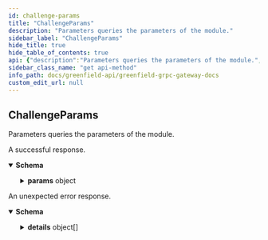 ```yaml
---
id: challenge-params
title: "ChallengeParams"
description: "Parameters queries the parameters of the module."
sidebar_label: "ChallengeParams"
hide_title: true
hide_table_of_contents: true
api: {"description":"Parameters queries the parameters of the module.","operationId":"ChallengeParams","responses":{"200":{"description":"A successful response.","content":{"*/*":{"schema":{"type":"object","properties":{"params":{"description":"params holds all the parameters of this module.","type":"object","properties":{"challenge_count_per_block":{"type":"string","format":"uint64","description":"Challenges which will be emitted in each block, including user submitted or randomly triggered."},"challenge_keep_alive_period":{"type":"string","format":"uint64","description":"Challenges will be expired after the period, including user submitted or randomly triggered."},"slash_cooling_off_period":{"type":"string","format":"uint64","description":"The count of blocks to stand for the period in which the same storage and object info cannot be slashed again."},"slash_amount_size_rate":{"type":"string","description":"The slash coin amount will be calculated from the size of object info, and adjusted by this rate."},"slash_amount_min":{"type":"string","description":"The minimal slash amount."},"slash_amount_max":{"type":"string","description":"The maximum slash amount."},"reward_validator_ratio":{"type":"string","description":"The ratio of slash amount to reward all current validators."},"reward_submitter_ratio":{"type":"string","description":"The ratio of reward amount to reward attestation submitter."},"reward_submitter_threshold":{"type":"string","description":"The reward amount to submitter will be adjusted by the threshold."},"heartbeat_interval":{"type":"string","format":"uint64","description":"Heartbeat interval, based on challenge id, defines the frequency of heartbeat attestation."},"attestation_inturn_interval":{"type":"string","format":"uint64","description":"The time duration for each submitter to submit attestations in turn."},"attestation_kept_count":{"type":"string","format":"uint64","description":"The number of kept attested challenge ids, which can be queried by clients."},"sp_slash_max_amount":{"type":"string","description":"The max slash amount for a sp in a counting window."},"sp_slash_counting_window":{"type":"string","format":"uint64","description":"The number of blocks to count how much a sp had been slashed."}}}},"description":"QueryParamsResponse is response type for the Query/Params RPC method."}}}},"default":{"description":"An unexpected error response.","content":{"*/*":{"schema":{"type":"object","properties":{"error":{"type":"string"},"code":{"type":"integer","format":"int32"},"message":{"type":"string"},"details":{"type":"array","items":{"type":"object","properties":{"type_url":{"type":"string"},"value":{"type":"string","format":"byte"}}}}}}}}}},"tags":["Challenge"],"method":"get","path":"/greenfield/challenge/params","servers":[{"url":"https://greenfield-chain.bnbchain.org","description":"Mainnet RPC (uses live data)"},{"url":"https://gnfd-testnet-fullnode-tendermint-us.bnbchain.org","description":"Testnet RPC (uses test data)"}],"info":{"title":"Greenfield - gRPC Gateway docs","description":"A REST interface for state queries","version":"1.0.0"},"postman":{"name":"ChallengeParams","description":{"content":"Parameters queries the parameters of the module.","type":"text/plain"},"url":{"path":["greenfield","challenge","params"],"host":["{{baseUrl}}"],"query":[],"variable":[]},"header":[{"key":"Accept","value":"*/*"}],"method":"GET"}}
sidebar_class_name: "get api-method"
info_path: docs/greenfield-api/greenfield-grpc-gateway-docs
custom_edit_url: null
---
```



## ChallengeParams



Parameters queries the parameters of the module.

<div><ApiTabs><TabItem label={"200"} value={"200"}><div>

A successful response.

</div><div><MimeTabs schemaType={"response"}><TabItem label={"*/*"} value={"*/*"}><SchemaTabs><TabItem label={"Schema"} value={"Schema"}><details style={{}} data-collapsed={false} open={true}><summary style={{"textAlign":"left"}}><strong>Schema</strong></summary><div style={{"textAlign":"left","marginLeft":"1rem"}}></div><ul style={{"marginLeft":"1rem"}}><SchemaItem collapsible={true} className={"schemaItem"}><details style={{}}><summary style={{}}><strong>params</strong><span style={{"opacity":"0.6"}}> object</span></summary><div style={{"marginLeft":"1rem"}}><div style={{"marginTop":".5rem","marginBottom":".5rem"}}>

params holds all the parameters of this module.

</div><SchemaItem collapsible={false} name={"challenge_count_per_block"} required={false} schemaName={"uint64"} qualifierMessage={undefined} schema={{"type":"string","format":"uint64","description":"Challenges which will be emitted in each block, including user submitted or randomly triggered."}}></SchemaItem><SchemaItem collapsible={false} name={"challenge_keep_alive_period"} required={false} schemaName={"uint64"} qualifierMessage={undefined} schema={{"type":"string","format":"uint64","description":"Challenges will be expired after the period, including user submitted or randomly triggered."}}></SchemaItem><SchemaItem collapsible={false} name={"slash_cooling_off_period"} required={false} schemaName={"uint64"} qualifierMessage={undefined} schema={{"type":"string","format":"uint64","description":"The count of blocks to stand for the period in which the same storage and object info cannot be slashed again."}}></SchemaItem><SchemaItem collapsible={false} name={"slash_amount_size_rate"} required={false} schemaName={"string"} qualifierMessage={undefined} schema={{"type":"string","description":"The slash coin amount will be calculated from the size of object info, and adjusted by this rate."}}></SchemaItem><SchemaItem collapsible={false} name={"slash_amount_min"} required={false} schemaName={"string"} qualifierMessage={undefined} schema={{"type":"string","description":"The minimal slash amount."}}></SchemaItem><SchemaItem collapsible={false} name={"slash_amount_max"} required={false} schemaName={"string"} qualifierMessage={undefined} schema={{"type":"string","description":"The maximum slash amount."}}></SchemaItem><SchemaItem collapsible={false} name={"reward_validator_ratio"} required={false} schemaName={"string"} qualifierMessage={undefined} schema={{"type":"string","description":"The ratio of slash amount to reward all current validators."}}></SchemaItem><SchemaItem collapsible={false} name={"reward_submitter_ratio"} required={false} schemaName={"string"} qualifierMessage={undefined} schema={{"type":"string","description":"The ratio of reward amount to reward attestation submitter."}}></SchemaItem><SchemaItem collapsible={false} name={"reward_submitter_threshold"} required={false} schemaName={"string"} qualifierMessage={undefined} schema={{"type":"string","description":"The reward amount to submitter will be adjusted by the threshold."}}></SchemaItem><SchemaItem collapsible={false} name={"heartbeat_interval"} required={false} schemaName={"uint64"} qualifierMessage={undefined} schema={{"type":"string","format":"uint64","description":"Heartbeat interval, based on challenge id, defines the frequency of heartbeat attestation."}}></SchemaItem><SchemaItem collapsible={false} name={"attestation_inturn_interval"} required={false} schemaName={"uint64"} qualifierMessage={undefined} schema={{"type":"string","format":"uint64","description":"The time duration for each submitter to submit attestations in turn."}}></SchemaItem><SchemaItem collapsible={false} name={"attestation_kept_count"} required={false} schemaName={"uint64"} qualifierMessage={undefined} schema={{"type":"string","format":"uint64","description":"The number of kept attested challenge ids, which can be queried by clients."}}></SchemaItem><SchemaItem collapsible={false} name={"sp_slash_max_amount"} required={false} schemaName={"string"} qualifierMessage={undefined} schema={{"type":"string","description":"The max slash amount for a sp in a counting window."}}></SchemaItem><SchemaItem collapsible={false} name={"sp_slash_counting_window"} required={false} schemaName={"uint64"} qualifierMessage={undefined} schema={{"type":"string","format":"uint64","description":"The number of blocks to count how much a sp had been slashed."}}></SchemaItem></div></details></SchemaItem></ul></details></TabItem><TabItem label={"Example (from schema)"} value={"Example (from schema)"}><ResponseSamples responseExample={"{\n  \"params\": {\n    \"challenge_count_per_block\": \"string\",\n    \"challenge_keep_alive_period\": \"string\",\n    \"slash_cooling_off_period\": \"string\",\n    \"slash_amount_size_rate\": \"string\",\n    \"slash_amount_min\": \"string\",\n    \"slash_amount_max\": \"string\",\n    \"reward_validator_ratio\": \"string\",\n    \"reward_submitter_ratio\": \"string\",\n    \"reward_submitter_threshold\": \"string\",\n    \"heartbeat_interval\": \"string\",\n    \"attestation_inturn_interval\": \"string\",\n    \"attestation_kept_count\": \"string\",\n    \"sp_slash_max_amount\": \"string\",\n    \"sp_slash_counting_window\": \"string\"\n  }\n}"} language={"json"}></ResponseSamples></TabItem></SchemaTabs></TabItem></MimeTabs></div></TabItem><TabItem label={"default"} value={"default"}><div>

An unexpected error response.

</div><div><MimeTabs schemaType={"response"}><TabItem label={"*/*"} value={"*/*"}><SchemaTabs><TabItem label={"Schema"} value={"Schema"}><details style={{}} data-collapsed={false} open={true}><summary style={{"textAlign":"left"}}><strong>Schema</strong></summary><div style={{"textAlign":"left","marginLeft":"1rem"}}></div><ul style={{"marginLeft":"1rem"}}><SchemaItem collapsible={false} name={"error"} required={false} schemaName={"string"} qualifierMessage={undefined} schema={{"type":"string"}}></SchemaItem><SchemaItem collapsible={false} name={"code"} required={false} schemaName={"int32"} qualifierMessage={undefined} schema={{"type":"integer","format":"int32"}}></SchemaItem><SchemaItem collapsible={false} name={"message"} required={false} schemaName={"string"} qualifierMessage={undefined} schema={{"type":"string"}}></SchemaItem><SchemaItem collapsible={true} className={"schemaItem"}><details style={{}}><summary style={{}}><strong>details</strong><span style={{"opacity":"0.6"}}> object[]</span></summary><div style={{"marginLeft":"1rem"}}><li><div style={{"fontSize":"var(--ifm-code-font-size)","opacity":"0.6","marginLeft":"-.5rem","paddingBottom":".5rem"}}>Array [</div></li><SchemaItem collapsible={false} name={"type_url"} required={false} schemaName={"string"} qualifierMessage={undefined} schema={{"type":"string"}}></SchemaItem><SchemaItem collapsible={false} name={"value"} required={false} schemaName={"byte"} qualifierMessage={undefined} schema={{"type":"string","format":"byte"}}></SchemaItem><li><div style={{"fontSize":"var(--ifm-code-font-size)","opacity":"0.6","marginLeft":"-.5rem"}}>]</div></li></div></details></SchemaItem></ul></details></TabItem><TabItem label={"Example (from schema)"} value={"Example (from schema)"}><ResponseSamples responseExample={"{\n  \"error\": \"string\",\n  \"code\": 0,\n  \"message\": \"string\",\n  \"details\": [\n    {\n      \"type_url\": \"string\",\n      \"value\": \"string\"\n    }\n  ]\n}"} language={"json"}></ResponseSamples></TabItem></SchemaTabs></TabItem></MimeTabs></div></TabItem></ApiTabs></div>
      